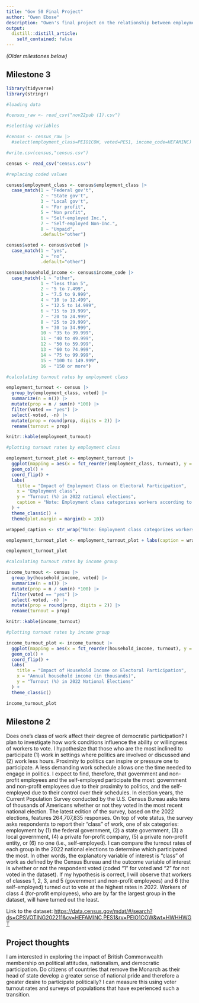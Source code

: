 ```yaml
---
title: "Gov 50 Final Project"
author: "Owen Ebose"
description: "Owen's final project on the relationship between employment class and democratic participation."
output:
  distill::distill_article:
    self_contained: false
---
```


*(Older milestones below)*

## Milestone 3

```r
library(tidyverse)
library(stringr)

#loading data

#census_raw <- read_csv("nov22pub (1).csv")

#selecting variables 

#census <- census_raw |>
  #select(employment_class=PEIO1COW, voted=PES1, income_code=HEFAMINC)

#write.csv(census,"census.csv")

census <- read_csv("census.csv")

#replacing coded values

census$employment_class <- census$employment_class |>
  case_match(1 ~ "Federal gov't",
             2 ~ "State gov't",
             3 ~ "Local gov't", 
             4 ~ "For profit",
             5 ~ "Non profit",
             6 ~ "Self-employed Inc.",
             7 ~ "Self-employed Non-Inc.",
             8 ~ "Unpaid",
             .default="other")

census$voted <- census$voted |>
  case_match(1 ~ "yes",
             2 ~ "no",
             .default="other")

census$household_income <- census$income_code |>
  case_match(-1 ~ "other",
             1 ~ "less than 5",
             2 ~ "5 to 7.499",
             3 ~ "7.5 to 9.999", 
             4 ~ "10 to 12.499",
             5 ~ "12.5 to 14.999",
             6 ~ "15 to 19.999",
             7 ~ "20 to 24.999",
             8 ~ "25 to 29.999",
             9 ~ "30 to 34.999",
             10 ~ "35 to 39.999",
             11 ~ "40 to 49.999",
             12 ~ "50 to 59.999",
             13 ~ "60 to 74.999",
             14 ~ "75 to 99.999",
             15 ~ "100 to 149.999",
             16 ~ "150 or more")

#calculating turnout rates by employment class

employment_turnout <- census |>
  group_by(employment_class, voted) |>
  summarize(n = n()) |>
  mutate(prop = n / sum(n) *100) |>
  filter(voted == "yes") |>
  select(-voted, -n) |>
  mutate(prop = round(prop, digits = 2)) |>
  rename(turnout = prop)

knitr::kable(employment_turnout)

#plotting turnout rates by employment class

employment_turnout_plot <- employment_turnout |>
  ggplot(mapping = aes(x = fct_reorder(employment_class, turnout), y = turnout)) +
  geom_col() +
  coord_flip() +
  labs(
    title = "Impact of Employment Class on Electoral Participation",
    x = "Employment class",
    y = "Turnout (%) in 2022 national elections",
    caption = "Note: Employment class categorizes workers according to the type of ownership of the employing organization. This variable identifies whether the respondent is self-employed, works in the private sector, or in government. (U.S. Census Bureau)"
  ) +
  theme_classic() +
  theme(plot.margin = margin(b = 10))

wrapped_caption <- str_wrap("Note: Employment class categorizes workers according to the type of ownership of the employing organization. This variable identifies whether the respondent is self-employed, works in the private sector, or in government. (U.S. Census Bureau)", width = 112)

employment_turnout_plot <- employment_turnout_plot + labs(caption = wrapped_caption)

employment_turnout_plot

#calculating turnout rates by income group 

income_turnout <- census |>
  group_by(household_income, voted) |>
  summarize(n = n()) |>
  mutate(prop = n / sum(n) *100) |>
  filter(voted == "yes") |>
  select(-voted, -n) |>
  mutate(prop = round(prop, digits = 2)) |>
  rename(turnout = prop)

knitr::kable(income_turnout)

#plotting turnout rates by income group

income_turnout_plot <- income_turnout |>
  ggplot(mapping = aes(x = fct_reorder(household_income, turnout), y = turnout)) +
  geom_col() +
  coord_flip() +
  labs(
    title = "Impact of Household Income on Electoral Participation",
    x = "Annual household income (in thousands)",
    y = "Turnout (%) in 2022 National Elections"
  ) +
  theme_classic()

income_turnout_plot

```

## Milestone 2

Does one's class of work affect their degree of democratic participation? I plan to investigate how work conditions influence the ability or willingness of workers to vote. I hypothesize that those who are the most inclined to participate (1) work in settings where politics are involved or discussed and (2) work less hours. Proximity to politics can inspire or pressure one to participate. A less demanding work schedule allows one the time needed to engage in politics. I expect to find, therefore, that government and non-profit employees and the self-employed participate the most: government and non-profit employees due to their proximity to politics, and the self-employed due to their control over their schedules. In election years, the Current Population Survey conducted by the U.S. Census Bureau asks tens of thousands of Americans whether or not they voted in the most recent national election. The latest edition of the survey, based on the 2022 elections, features 264,707,835 responses. On top of vote status, the survey asks respondents to report their "class" of work, one of six categories: employment by (1) the federal government, (2) a state government, (3) a local government, (4) a private for-profit company, (5) a private non-profit entity, or (6) no one (i.e., self-employed). I can compare the turnout rates of each group in the 2022 national elections to determine which participated the most. In other words, the explanatory variable of interest is "class" of work as defined by the Census Bureau and the outcome variable of interest is whether or not the respondent voted (coded "1" for voted and "2" for not voted in the dataset). If my hypothesis is correct, I will observe that workers of classes 1, 2, 3, and 5 (government and non-profit employees) and 6 (the self-employed) turned out to vote at the highest rates in 2022. Workers of class 4 (for-profit employees), who are by far the largest group in the dataset, will have turned out the least.

Link to the dataset: <https://data.census.gov/mdat/#/search?ds=CPSVOTING202211&cv=HEFAMINC,PES1&rv=PEIO1COW&wt=HWHHWGT>

## Project thoughts

I am interested in exploring the impact of British Commonwealth membership on political attitudes, nationalism, and democratic participation. Do citizens of countries that remove the Monarch as their head of state develop a greater sense of national pride and therefore a greater desire to participate politically? I can measure this using voter turnout rates and surveys of populations that have experienced such a transition.
